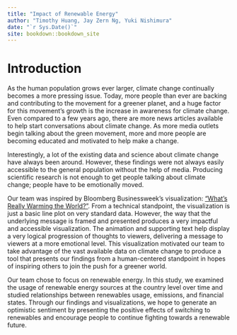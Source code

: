 ```yaml
--- 
title: "Impact of Renewable Energy"
author: "Timothy Huang, Jay Zern Ng, Yuki Nishimura"
date: "`r Sys.Date()`"
site: bookdown::bookdown_site
---
```


# Introduction

As the human population grows ever larger, climate change continually becomes a more pressing issue. Today, more people than ever are backing and contributing to the movement for a greener planet, and a huge factor for this movement’s growth is the increase in awareness for climate change. Even compared to a few years ago, there are more news articles available to help start conversations about climate change. As more media outlets begin talking about the green movement, more and more people are becoming educated and motivated to help make a change. 

Interestingly, a lot of the existing data and science about climate change have always been around. However, these findings were not always easily accessible to the general population without the help of media. Producing scientific research is not enough to get people talking about climate change; people have to be emotionally moved.

Our team was inspired by Bloomberg Businessweek’s visualization: [“What’s Really Warming the World?”](https://www.bloomberg.com/graphics/2015-whats-warming-the-world/). From a technical standpoint, the visualization is just a basic line plot on very standard data. However, the way that the underlying message is framed and presented produces a very impactful and accessible visualization. The animation and supporting text help display a very logical progression of thoughts to viewers, delivering a message to viewers at a more emotional level. This visualization motivated our team to take advantage of the vast available data on climate change to produce a tool that presents our findings from a human-centered standpoint in hopes of inspiring others to join the push for a greener world.

Our team chose to focus on renewable energy. In this study, we examined the usage of renewable energy sources at the country level over time and studied relationships between renewables usage, emissions, and financial states. Through our findings and visualizations, we hope to generate an optimistic sentiment by presenting the positive effects of switching to renewables and encourage people to continue fighting towards a renewable future.


